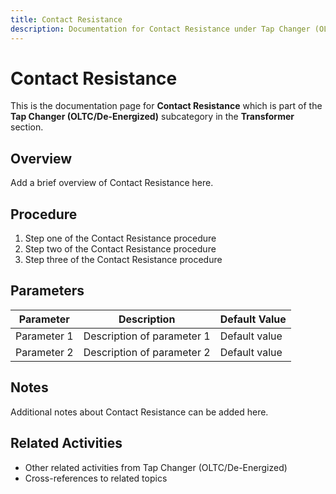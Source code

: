 ```yaml
---
title: Contact Resistance
description: Documentation for Contact Resistance under Tap Changer (OLTC/De-Energized) in Transformer category
---
```


# Contact Resistance

This is the documentation page for **Contact Resistance** which is part of the **Tap Changer (OLTC/De-Energized)** subcategory in the **Transformer** section.

## Overview

Add a brief overview of Contact Resistance here.

## Procedure

1. Step one of the Contact Resistance procedure
2. Step two of the Contact Resistance procedure
3. Step three of the Contact Resistance procedure

## Parameters

| Parameter | Description | Default Value |
|-----------|-------------|---------------|
| Parameter 1 | Description of parameter 1 | Default value |
| Parameter 2 | Description of parameter 2 | Default value |

## Notes

Additional notes about Contact Resistance can be added here.

## Related Activities

- Other related activities from Tap Changer (OLTC/De-Energized)
- Cross-references to related topics
